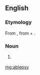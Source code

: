 ==English==

===Etymology===
From {{etyl|grc|en}} {{term|ἀβλεψία||blindness|tr=ablepsia|lang=grc}}, from {{term|ἀ-||not|tr=a-|lang=grc}} + {{term|βλέπω||I see|tr=blepō|lang=grc}}.

===Noun===
{{en-noun|-}}

# {{context|medical|rare}} {{alternate form of |ablepsia}}

[[mg:ablepsy]]